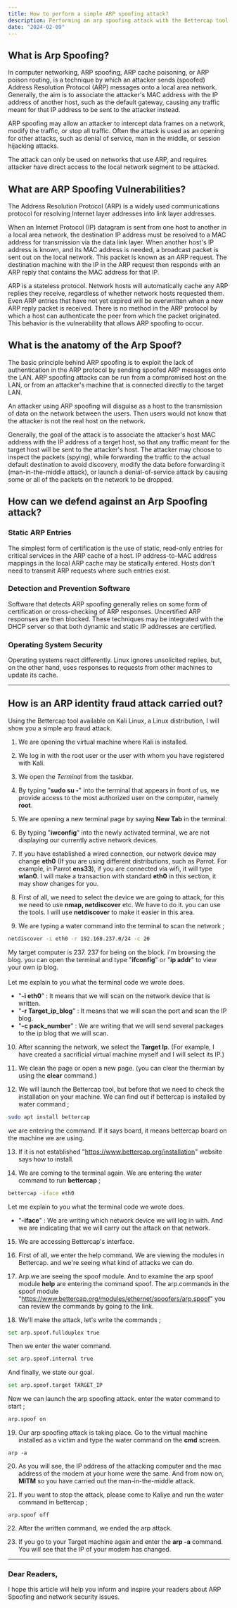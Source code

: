 ```yaml
---
title: How to perform a simple ARP spoofing attack?
description: Performing an arp spoofing attack with the Bettercap tool.
date: "2024-02-09"
---
```



<h2> What is Arp Spoofing? </h2>

In computer networking, ARP spoofing, ARP cache poisoning, or ARP poison routing, is a technique by which an attacker sends (spoofed) Address Resolution Protocol (ARP) 
messages onto a local area network. Generally, the aim is to associate the attacker's MAC address with the IP address of another host, such as the default gateway, causing any 
traffic meant for that IP address to be sent to the attacker instead.

ARP spoofing may allow an attacker to intercept data frames on a network, modify the traffic, or stop all traffic. Often the attack is used as an opening for other attacks, 
such as denial of service, man in the middle, or session hijacking attacks.

The attack can only be used on networks that use ARP, and requires attacker have direct access to the local network segment to be attacked.

<h2> What are ARP Spoofing Vulnerabilities? </h2>

The Address Resolution Protocol (ARP) is a widely used communications protocol for resolving Internet layer addresses into link layer addresses.

When an Internet Protocol (IP) datagram is sent from one host to another in a local area network, the destination IP address must be resolved to a MAC address for transmission via the data link layer. 
When another host's IP address is known, and its MAC address is needed, a broadcast packet is sent out on the local network. This packet is known as an ARP request. 
The destination machine with the IP in the ARP request then responds with an ARP reply that contains the MAC address for that IP.

ARP is a stateless protocol. Network hosts will automatically cache any ARP replies they receive, regardless of whether network hosts requested them. 
Even ARP entries that have not yet expired will be overwritten when a new ARP reply packet is received. There is no method in the ARP protocol by which a host can authenticate 
the peer from which the packet originated. This behavior is the vulnerability that allows ARP spoofing to occur.


<h2> What is the anatomy of the Arp Spoof? </h2>

The basic principle behind ARP spoofing is to exploit the lack of authentication in the ARP protocol by sending spoofed ARP messages onto the LAN. 
ARP spoofing attacks can be run from a compromised host on the LAN, or from an attacker's machine that is connected directly to the target LAN.

An attacker using ARP spoofing will disguise as a host to the transmission of data on the network between the users. Then users would not know that the attacker is not the real 
host on the network.

Generally, the goal of the attack is to associate the attacker's host MAC address with the IP address of a target host, so that any traffic meant for the target host will be 
sent to the attacker's host. The attacker may choose to inspect the packets (spying), while forwarding the traffic to the actual default destination to avoid discovery, 
modify the data before forwarding it (man-in-the-middle attack), or launch a denial-of-service attack by causing some or all of the packets on the network to be dropped.


<h2> How can we defend against an Arp Spoofing attack? </h2>

<h3> Static ARP Entries </h3>

The simplest form of certification is the use of static, read-only entries for critical services in the ARP cache of a host. IP address-to-MAC address mappings in the local ARP 
cache may be statically entered. Hosts don't need to transmit ARP requests where such entries exist.

<h3> Detection and Prevention Software </h3>

Software that detects ARP spoofing generally relies on some form of certification or cross-checking of ARP responses. Uncertified ARP responses are then blocked. 
These techniques may be integrated with the DHCP server so that both dynamic and static IP addresses are certified. 

<h3> Operating System Security </h3>

Operating systems react differently. Linux ignores unsolicited replies, but, on the other hand, uses responses to requests from other machines to update its cache.

<hr></hr>

<h2> How is an ARP identity fraud attack carried out? </h2>

Using the Bettercap tool available on Kali Linux, a Linux distribution, I will show you a simple arp fraud attack.

1. We are opening the virtual machine where Kali is installed.

2. We log in with the root user or the user with whom you have registered with Kali.

3. We open the *Terminal* from the taskbar.

4. By typing "**sudo su -**" into the terminal that appears in front of us, we provide access to the most authorized user on the computer, namely **root**.

5. We are opening a new terminal page by saying **New Tab** in the terminal.

6. By typing "**iwconfig**" into the newly activated terminal, we are not displaying our currently active network devices.

7. If you have established a wired connection, our network device may change **eth0** (If you are using different distributions, such as Parrot. For example, in Parrot **ens33**), if you are connected via wifi, it will type **wlan0**. I will make a transaction with standard **eth0** in this section, it may show changes for you.

8. First of all, we need to select the device we are going to attack, for this we need to use **nmap, netdiscover** etc. We have to do it. you can use the tools. I will use **netdiscover** to make it easier in this area.

9. We are typing a water command into the terminal to scan the network ;
``` bash
netdiscover -i eth0 -r 192.168.237.0/24 -c 20
``` 
My target computer is 237. 237 for being on the block. i'm browsing the blog. you can open the terminal and type "**ifconfig**" or "**ip addr**" to view your own ip blog.<br></br>
Let me explain to you what the terminal code we wrote does.
- "**-i eth0**" : It means that we will scan on the network device that is written.
- "**-r Target_ip_blog**" : It means that we will scan the port and scan the IP blog.
- "**-c pack_number**" : We are writing that we will send several packages to the ip blog that we will scan.

10. After scanning the network, we select the **Target Ip**. (For example, I have created a sacrificial virtual machine myself and I will select its IP.)

11. We clean the page or open a new page. (you can clear the thermian by using the **clear** command.)

12. We will launch the Bettercap tool, but before that we need to check the installation on your machine. We can find out if bettercap is installed by water command ;
``` bash
sudo apt install bettercap
```
we are entering the command. If it says board, it means bettercap board on the machine we are using.

13. If it is not established "https://www.bettercap.org/installation" website says how to install.

14. We are coming to the terminal again. We are entering the water command to run **bettercap** ;
``` bash
bettercap -iface eth0
```
Let me explain to you what the terminal code we wrote does.
- "**-iface**" : We are writing which network device we will log in with. And we are indicating that we will carry out the attack on that network.

15. We are accessing Bettercap's interface.

16. First of all, we enter the help command. We are viewing the modules in Bettercap. and we're seeing what kind of attacks we can do.

17. Arp.we are seeing the spoof module. And to examine the arp spoof module **help** are entering the command spoof.
The arp.commands in the spoof module "https://www.bettercap.org/modules/ethernet/spoofers/arp.spoof" you can review the commands by going to the link.

18. We'll make the attack, let's write the commands ;

``` bash
set arp.spoof.fullduplex true
```

Then we enter the water command.
``` bash
set arp.spoof.internal true
```

And finally, we state our goal.
``` bash
set arp.spoof.target TARGET_IP
```

Now we can launch the arp spoofing attack. enter the water command to start ;
``` bash
arp.spoof on
```

19. Our arp spoofing attack is taking place. Go to the virtual machine installed as a victim and type the water command on the **cmd** screen.
``` shell
arp -a
```

20. As you will see, the IP address of the attacking computer and the mac address of the modem at your home were the same. And from now on, **MITM** so you have carried out the man-in-the-middle attack.

21. If you want to stop the attack, please come to Kaliye and run the water command in bettercap ;
``` shell
arp.spoof off
```
22. After the written command, we ended the arp attack.

23. If you go to your Target machine again and enter the **arp -a** command. You will see that the IP of your modem has changed.

<hr></hr>

<h3>Dear Readers,</h3>
<p>I hope this article will help you inform and inspire your readers about ARP Spoofing and network security issues.</p>